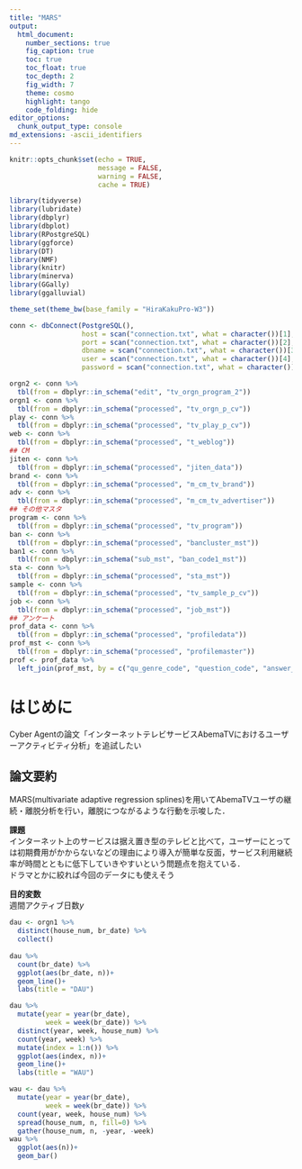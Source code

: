 ```yaml
---
title: "MARS"
output:
  html_document:
    number_sections: true
    fig_caption: true
    toc: true
    toc_float: true
    toc_depth: 2
    fig_width: 7
    theme: cosmo
    highlight: tango
    code_folding: hide
editor_options: 
  chunk_output_type: console
md_extensions: -ascii_identifiers
---
```


```r
knitr::opts_chunk$set(echo = TRUE,
                      message = FALSE,
                      warning = FALSE,
                      cache = TRUE)
```

```r
library(tidyverse)
library(lubridate)
library(dbplyr)
library(dbplot)
library(RPostgreSQL)
library(ggforce)
library(DT)
library(NMF)
library(knitr)
library(minerva)
library(GGally)
library(ggalluvial)

theme_set(theme_bw(base_family = "HiraKakuPro-W3"))
```

```r
conn <- dbConnect(PostgreSQL(),
                  host = scan("connection.txt", what = character())[1],
                  port = scan("connection.txt", what = character())[2], 
                  dbname = scan("connection.txt", what = character())[3], 
                  user = scan("connection.txt", what = character())[4], 
                  password = scan("connection.txt", what = character())[5])

orgn2 <- conn %>% 
  tbl(from = dbplyr::in_schema("edit", "tv_orgn_program_2")) 
orgn1 <- conn %>% 
  tbl(from = dbplyr::in_schema("processed", "tv_orgn_p_cv")) 
play <- conn %>% 
  tbl(from = dbplyr::in_schema("processed", "tv_play_p_cv"))
web <- conn %>% 
  tbl(from = dbplyr::in_schema("processed", "t_weblog"))
## CM
jiten <- conn %>% 
  tbl(from = dbplyr::in_schema("processed", "jiten_data"))
brand <- conn %>% 
  tbl(from = dbplyr::in_schema("processed", "m_cm_tv_brand"))
adv <- conn %>% 
  tbl(from = dbplyr::in_schema("processed", "m_cm_tv_advertiser"))
## その他マスタ
program <- conn %>% 
  tbl(from = dbplyr::in_schema("processed", "tv_program")) 
ban <- conn %>% 
  tbl(from = dbplyr::in_schema("processed", "bancluster_mst")) 
ban1 <- conn %>% 
  tbl(from = dbplyr::in_schema("sub_mst", "ban_code1_mst")) 
sta <- conn %>% 
  tbl(from = dbplyr::in_schema("processed", "sta_mst"))
sample <- conn %>% 
  tbl(from = dbplyr::in_schema("processed", "tv_sample_p_cv"))
job <- conn %>% 
  tbl(from = dbplyr::in_schema("processed", "job_mst"))
## アンケート
prof_data <- conn %>% 
  tbl(from = dbplyr::in_schema("processed", "profiledata"))
prof_mst <- conn %>% 
  tbl(from = dbplyr::in_schema("processed", "profilemaster"))
prof <- prof_data %>% 
  left_join(prof_mst, by = c("qu_genre_code", "question_code", "answer_code"))
```

# はじめに

Cyber Agentの論文「インターネットテレビサービスAbemaTVにおけるユーザーアクティビティ分析」を追試したい

## 論文要約

MARS(multivariate adaptive regression splines)を用いてAbemaTVユーザの継続・離脱分析を行い，離脱につながるような行動を示唆した．

**課題**  
インターネット上のサービスは据え置き型のテレビと比べて，ユーザーにとっては初期費用がかからないなどの理由により導入が簡単な反面，サービス利用継続率が時間とともに低下していきやすいという問題点を抱えている．  
ドラマとかに絞れば今回のデータにも使えそう

**目的変数**  
週間アクティブ日数$y$


```r
dau <- orgn1 %>% 
  distinct(house_num, br_date) %>% 
  collect()
  
dau %>% 
  count(br_date) %>% 
  ggplot(aes(br_date, n))+
  geom_line()+
  labs(title = "DAU")

dau %>% 
  mutate(year = year(br_date),
         week = week(br_date)) %>% 
  distinct(year, week, house_num) %>% 
  count(year, week) %>% 
  mutate(index = 1:n()) %>% 
  ggplot(aes(index, n))+
  geom_line()+
  labs(title = "WAU")
```


```r
wau <- dau %>% 
  mutate(year = year(br_date),
         week = week(br_date)) %>% 
  count(year, week, house_num) %>% 
  spread(house_num, n, fill=0) %>% 
  gather(house_num, n, -year, -week)
wau %>% 
  ggplot(aes(n))+
  geom_bar()
```

